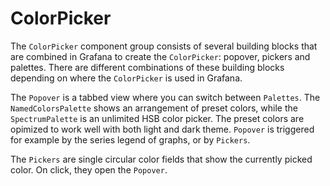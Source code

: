 
<Meta title="General/ColorPicker/ColorPicker"/>

# ColorPicker

The `ColorPicker` component group consists of several building blocks that are combined in Grafana to create the `ColorPicker`: popover, pickers and palettes. There are different combinations of these building blocks depending on where the `ColorPicker` is used in Grafana.

The `Popover` is a tabbed view where you can switch between `Palettes`. The `NamedColorsPalette` shows an arrangement of  preset colors, while the `SpectrumPalette` is an unlimited HSB color picker. The preset colors are opimized to work well with both light and dark theme. `Popover` is triggered for example by the series legend of graphs, or by `Pickers`.

The `Pickers` are single circular color fields that show the currently picked color. On click, they open the `Popover`.
